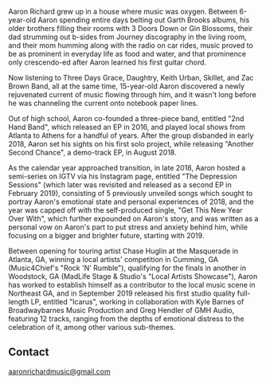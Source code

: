 <Banner bgOverlay="transparent" />

<Container>

<p>Aaron Richard grew up in a house where music was oxygen. Between 6-year-old Aaron spending entire days belting out Garth Brooks albums, his older brothers filling their rooms with 3 Doors Down or Gin Blossoms, their dad strumming out b-sides from Journey discography in the living room, and their mom humming along with the radio on car rides, music proved to be as prominent in everyday life as food and water, and that prominence only crescendo-ed after Aaron learned his first guitar chord.</p>

<p>Now listening to Three Days Grace, Daughtry, Keith Urban, Skillet, and Zac Brown Band, all at the same time, 15-year-old Aaron discovered a newly rejuvenated current of music flowing through him, and it wasn't long before he was channeling the current onto notebook paper lines.</p>

<p>Out of high school, Aaron co-founded a three-piece band, entitled "2nd Hand Band", which released an EP in 2016, and played local shows from Atlanta to Athens for a handful of years. After the group disbanded in early 2018, Aaron set his sights on his first solo project, while releasing "Another Second Chance", a demo-track EP, in August 2018.</p>

<p>As the calendar year approached transition, in late 2018, Aaron hosted a semi-series on IGTV via his Instagram page, entitled "The Depression Sessions" (which later was revisited and released as a second EP in February 2019), consisting of 5 previously unveiled songs which sought to portray Aaron's emotional state and personal experiences of 2018, and the year was capped off with the self-produced single, "Get This New Year Over With", which further expounded on Aaron's story, and was written as a personal vow on Aaron's part to put stress and anxiety behind him, while focusing on a bigger and brighter future, starting with 2019.</p>

<p>Between opening for touring artist Chase Huglin at the Masquerade in Atlanta, GA, winning a local artists' competition in Cumming, GA (Music4Chief's "Rock 'N' Rumble"), qualifying for the finals in another in Woodstock, GA (MadLife Stage & Studio's "Local Artists Showcase"), Aaron has worked to establish himself as a contributor to the local music scene in Northeast GA, and in September 2019 released his first studio quality full-length LP, entitled "Icarus", working in collaboration with Kyle Barnes of Broadwaybarnes Music Production and Greg Hendler of GMH Audio, featuring 12 tracks, ranging from the depths of emotional distress to the celebration of it, among other various sub-themes.</p>


<Releases releases={props.releases} />

<Shows shows={props.shows} />

## Contact

<!--
  The `id="contact"` attribute below is for creating internal anchor link.
  You can remove/change it, but make sure you edit the corresponding link
  in src/gatsby-theme-musician/config/navigation.yml
  See: https://learn.freecodecamp.org/responsive-web-design/basic-html-and-html5/link-to-internal-sections-of-a-page-with-anchor-elements/
-->

<div id="contact" className="text-center">

<a href="mailto:aaronrichardmusic@gmail.com">aaronrichardmusic@gmail.com</a>  


</div>

</Container>
